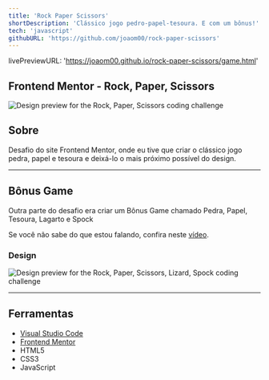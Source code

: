 ```yaml
---
title: 'Rock Paper Scissors'
shortDescription: 'Clássico jogo pedro-papel-tesoura. E com um bônus!'
tech: 'javascript'
githubURL: 'https://github.com/joaom00/rock-paper-scissors'
---
```


livePreviewURL: 'https://joaom00.github.io/rock-paper-scissors/game.html'
## Frontend Mentor - Rock, Paper, Scissors

![Design preview for the Rock, Paper, Scissors coding challenge](https://raw.githubusercontent.com/joaom00/rock-paper-scissors/master/design/desktop-preview.jpg)


## Sobre

Desafio do site Frontend Mentor, onde eu tive que criar o clássico jogo pedra, papel e tesoura e deixá-lo o mais próximo possível do design.

---

## Bônus Game

Outra parte do desafio era criar um Bônus Game chamado Pedra, Papel, Tesoura, Lagarto e Spock

Se você não sabe do que estou falando, confira neste [vídeo](https://www.youtube.com/watch?v=OtzekNVWs30).

### Design

![Design preview for the Rock, Paper, Scissors, Lizard, Spock coding challenge](https://raw.githubusercontent.com/joaom00/rock-paper-scissors/master/design/bonus/desktop-step-1-bonus.jpg)

---

## Ferramentas

- [Visual Studio Code](https://code.visualstudio.com/)
- [Frontend Mentor](https://www.frontendmentor.io/)
- HTML5
- CSS3
- JavaScript
